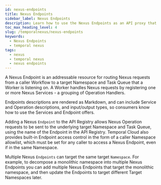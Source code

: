 ```yaml
---
id: nexus-endpoints
title: Nexus Endpoints
sidebar_label: Nexus Endpoints
description: Learn how to use the Nexus Endpoints as an API proxy that can serve one or more Nexus Services. 
toc_max_heading_level: 4
slug: /temporalnexus/nexus-endpoints
keywords:
  - Nexus Endpoints
  - temporal nexus 
tags:
  - nexus
  - temporal nexus
  - nexus endpoints
---
```

A Nexus Endpoint is an addressable resource for routing Nexus requests from a caller Workflow to a target Namespace and Task Queue that a Worker is listening on. 
A Worker handles Nexus requests by registering one or more Nexus Services - a grouping of Operation Handlers.

Endpoints descriptions are rendered as Markdown, and can include Service and Operation descriptions, and input/output types, so consumers know how to use the Services and Endpoint offers.

Adding a Nexus `Endpoint` to the API Registry allows Nexus Operation requests to be sent to the underlying target Namespace and Task Queue, using the name of the Endpoint in the API Registry.
Temporal Cloud also provides built-in Endpoint access control in the form of a caller Namespace allowlist, which must be set for any caller to access a Nexus Endpoint, even if in the same Namespace.

Multiple Nexus `Endpoints` can target the same target `Namespace`. 
For example, to decompose a monolithic namespace into multiple Nexus Endpoints you can add multiple Nexus Endpoints that target the monolithic namespace, and then update the Endpoints to target  different Target Namespaces later.
